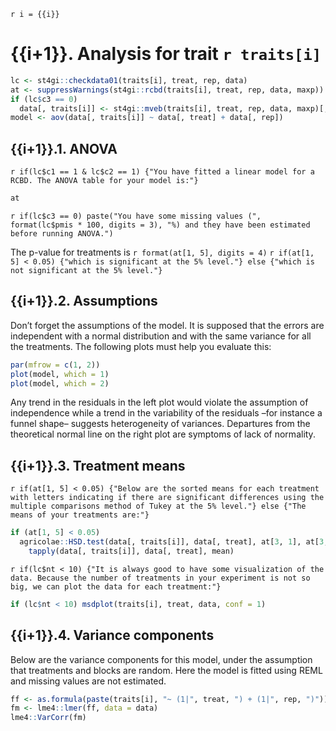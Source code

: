 `r i = {{i}}`

# {{i+1}}. Analysis for trait `r traits[i]`

```r
lc <- st4gi::checkdata01(traits[i], treat, rep, data)
at <- suppressWarnings(st4gi::rcbd(traits[i], treat, rep, data, maxp))
if (lc$c3 == 0)
  data[, traits[i]] <- st4gi::mveb(traits[i], treat, rep, data, maxp)[, 4]
model <- aov(data[, traits[i]] ~ data[, treat] + data[, rep])
```

## {{i+1}}.1. ANOVA

`r if(lc$c1 == 1 & lc$c2 == 1) {"You have fitted a linear model for a RCBD. The ANOVA table for your model is:"}`

```r
at
```

`r if(lc$c3 == 0) paste("You have some missing values (", format(lc$pmis * 100, digits = 3), "%) and they have been estimated before running ANOVA.")`

The p-value for treatments is `r format(at[1, 5], digits = 4)`
`r if(at[1, 5] < 0.05) {"which is significant at the 5% level."} else {"which is not significant at the 5% level."}`

## {{i+1}}.2. Assumptions

Don't forget the assumptions of the model. It is supposed that the errors are independent with a normal distribution and with the same variance for all the treatments. The following plots must help you evaluate this:

```r
par(mfrow = c(1, 2))
plot(model, which = 1)
plot(model, which = 2)
```

Any trend in the residuals in the left plot would violate the assumption of independence while a trend in the variability of the residuals --for instance a funnel shape-- suggests heterogeneity of variances. Departures from the theoretical normal line on the right plot are symptoms of lack of normality.

## {{i+1}}.3. Treatment means

`r if(at[1, 5] < 0.05) {"Below are the sorted means for each treatment with letters indicating if there are significant differences using the multiple comparisons method of Tukey at the 5% level."} else {"The means of your treatments are:"}`

```r
if (at[1, 5] < 0.05)
  agricolae::HSD.test(data[, traits[i]], data[, treat], at[3, 1], at[3, 3])$groups else
    tapply(data[, traits[i]], data[, treat], mean)
```

`r if(lc$nt < 10) {"It is always good to have some visualization of the data. Because the number of treatments in your experiment is not so big, we can plot the data for each treatment:"}`

```r
if (lc$nt < 10) msdplot(traits[i], treat, data, conf = 1)
```

## {{i+1}}.4. Variance components

Below are the variance components for this model, under the assumption that treatments and blocks are random. Here the model is fitted using REML and missing values are not estimated.

```r
ff <- as.formula(paste(traits[i], "~ (1|", treat, ") + (1|", rep, ")"))
fm <- lme4::lmer(ff, data = data)
lme4::VarCorr(fm)
```

